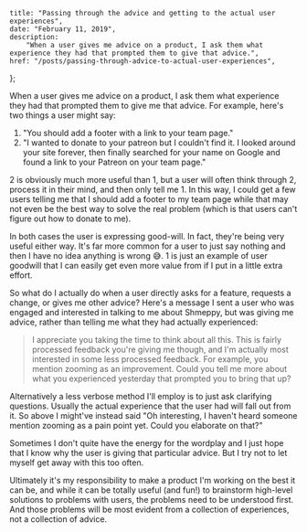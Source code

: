     title: "Passing through the advice and getting to the actual user experiences",
    date: "February 11, 2019",
    description:
        "When a user gives me advice on a product, I ask them what experience they had that prompted them to give that advice.",
    href: "/posts/passing-through-advice-to-actual-user-experiences",
};


When a user gives me advice on a product, I ask them what experience they had that prompted them to give me that advice. For example, here's two things a user might say:

1. "You should add a footer with a link to your team page."
2. "I wanted to donate to your patreon but I couldn't find it. I looked around your site forever, then finally searched for your name on Google and found a link to your Patreon on your team page."

2 is obviously much more useful than 1, but a user will often think through 2, process it in their mind, and then only tell me 1. In this way, I could get a few users telling me that I should add a footer to my team page while that may not even be the best way to solve the real problem (which is that users can't figure out how to donate to me).

In both cases the user is expressing good-will. In fact, they're being very useful either way. It's far more common for a user to just say nothing and then I have no idea anything is wrong 😅. 1 is just an example of user goodwill that I can easily get even more value from if I put in a little extra effort.

So what do I actually do when a user directly asks for a feature, requests a change, or gives me other advice? Here's a message I sent a user who was engaged and interested in talking to me about Shmeppy, but was giving me advice, rather than telling me what they had actually experienced:

> I appreciate you taking the time to think about all this. This is fairly processed feedback you're giving me though, and I'm actually most interested in some less processed feedback. For example, you mention zooming as an improvement. Could you tell me more about what you experienced yesterday that prompted you to bring that up?

Alternatively a less verbose method I'll employ is to just ask clarifying questions. Usually the actual experience that the user had will fall out from it. So above I might've instead said "Oh interesting, I haven't heard someone mention zooming as a pain point yet. Could you elaborate on that?"

Sometimes I don't quite have the energy for the wordplay and I just hope that I know why the user is giving that particular advice. But I try not to let myself get away with this too often.

Ultimately it's my responsibility to make a product I'm working on the best it can be, and while it can be totally useful (and fun!) to brainstorm high-level solutions to problems with users, the problems need to be understood first. And those problems will be most evident from a collection of experiences, not a collection of advice.
